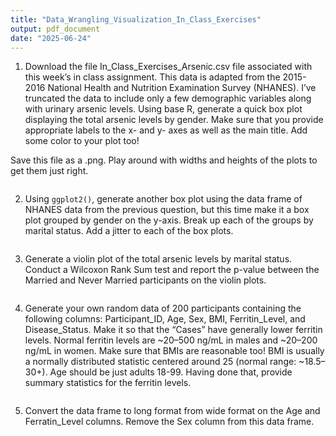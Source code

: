 ```yaml
---
title: "Data_Wrangling_Visualization_In_Class_Exercises"
output: pdf_document
date: "2025-06-24"
---
```


1) Download the file In_Class_Exercises_Arsenic.csv file associated with this week's in class assignment. This data is adapted from the 2015-2016 National Health and Nutrition Examination Survey (NHANES). I've truncated the data to include only a few demographic variables along with urinary arsenic levels. Using base R, generate a quick box plot displaying the total arsenic levels by gender. Make sure that you provide appropriate labels to the x- and y- axes as well as the main title. Add some color to your plot too! 

Save this file as a .png. Play around with widths and heights of the plots to get them just right. 
```r

```

2) Using `ggplot2()`, generate another box plot using the data frame of NHANES data from the previous question, but this time make it a box plot grouped by gender on the y-axis. Break up each of the groups by marital status. Add a jitter to each of the box plots. 

```r

```

3) Generate a violin plot of the total arsenic levels by marital status. Conduct a Wilcoxon Rank Sum test and report the p-value between the Married and Never Married participants on the violin plots. 

```r

```

4) Generate your own random data of 200 participants containing the following columns: Participant_ID, Age, Sex, BMI, Ferritin_Level, and Disease_Status. Make it so that the "Cases" have generally lower ferritin levels. Normal ferritin levels are ~20–500 ng/mL in males and ~20–200 ng/mL in women. Make sure that BMIs are reasonable too! BMI is usually a normally distributed statistic centered around 25 (normal range: ~18.5–30+). Age should be just adults 18-99. Having done that, provide summary statistics for the ferritin levels. 

```r

```

5) Convert the data frame to long format from wide format on the Age and Ferratin_Level columns. Remove the Sex column from this data frame. 
```r

```



